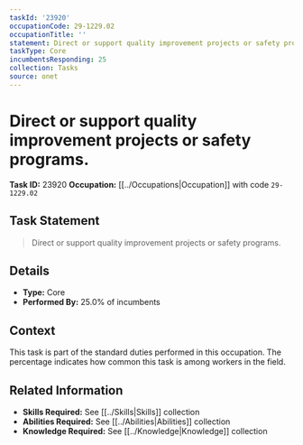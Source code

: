 ```yaml
---
taskId: '23920'
occupationCode: 29-1229.02
occupationTitle: ''
statement: Direct or support quality improvement projects or safety programs.
taskType: Core
incumbentsResponding: 25
collection: Tasks
source: onet
---
```

# Direct or support quality improvement projects or safety programs.

**Task ID:** 23920
**Occupation:** [[../Occupations|Occupation]] with code `29-1229.02`

## Task Statement

> Direct or support quality improvement projects or safety programs.

## Details

- **Type:** Core
- **Performed By:** 25.0% of incumbents

## Context

This task is part of the standard duties performed in this occupation. The percentage indicates how common this task is among workers in the field.

## Related Information

- **Skills Required:** See [[../Skills|Skills]] collection
- **Abilities Required:** See [[../Abilities|Abilities]] collection
- **Knowledge Required:** See [[../Knowledge|Knowledge]] collection
